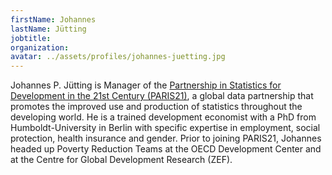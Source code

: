 ---
firstName: Johannes
lastName: Jütting
jobtitle:
organization:
avatar: ../assets/profiles/johannes-juetting.jpg
---

Johannes P. Jütting is Manager of the [Partnership in Statistics for Development in the 21st Century (PARIS21)](https://paris21.org/), a global data partnership that promotes the improved use and production of statistics throughout the developing world. He is a trained development economist with a PhD from Humboldt-University in Berlin with specific expertise in employment, social protection, health insurance and gender. Prior to joining PARIS21, Johannes headed up Poverty Reduction Teams at the OECD Development Center and at the Centre for Global Development Research (ZEF).
